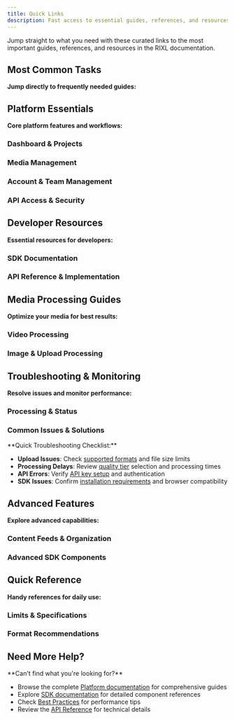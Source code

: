 ```yaml
---
title: Quick Links
description: Fast access to essential guides, references, and resources for RIXL platform and SDK usage.
---
```



Jump straight to what you need with these curated links to the most important guides, references, and resources in the RIXL documentation.

## Most Common Tasks

**Jump directly to frequently needed guides:**

<div className="grid gap-6 sm:grid-cols-2 lg:grid-cols-3">
  <InteractiveCard
    title="Upload Your First Video"
    description="Step-by-step guide to upload and process your first video file."
    href="/platform/dashboard/media/upload-videos"
    icon="Video"
  />
  <InteractiveCard
    title="Generate API Keys"
    description="Create API keys for programmatic access to your projects."
    href="/platform/dashboard/api-keys"
    icon="Key"
  />
  <InteractiveCard
    title="Install React SDK"
    description="Add video and image components to your React application."
    href="/sdk/getting-started/installation"
    icon="Download"
  />
  <InteractiveCard
    title="Monitor Processing Status"
    description="Track upload progress and processing completion."
    href="/platform/uploads/videos/monitoring-status"
    icon="Monitor"
  />
  <InteractiveCard
    title="Choose Quality Tiers"
    description="Select the right processing tier for your content type."
    href="/platform/uploads/videos/quality-tiers"
    icon="Settings"
  />
  <InteractiveCard
    title="Organize Media Library"
    description="Structure your content with folders, tags, and search."
    href="/platform/dashboard/media/organize-media"
    icon="FolderOpen"
  />
</div>

## Platform Essentials

**Core platform features and workflows:**

### Dashboard & Projects

<div className="grid gap-6 sm:grid-cols-2 lg:grid-cols-3">
  <InteractiveCard
    title="Dashboard Overview"
    description="Your central hub for media optimization, project management, and team collaboration."
  href="/platform/dashboard/overview"
    icon="LayoutDashboard"
  />
  <InteractiveCard
    title="Create Your First Project"
    description="Set up projects, choose server locations, and configure default settings."
    href="/platform/dashboard/projects/overview"
    icon="FolderPlus"
  />
  <InteractiveCard
    title="Project Settings"
    description="Configure processing preferences, team permissions, and project details."
    href="/platform/dashboard/projects/project-settings"
    icon="Settings"
  />
</div>

### Media Management

<div className="grid gap-6 sm:grid-cols-2 lg:grid-cols-3">
  <InteractiveCard
    title="Media Library Overview"
    description="Upload, organize, and manage all your media assets in one place."
  href="/platform/dashboard/media/overview"
    icon="Library"
  />
  <InteractiveCard
    title="Upload Videos"
    description="Upload and process videos with quality tier selection and monitoring."
    href="/platform/dashboard/media/upload-videos"
    icon="Video"
  />
  <InteractiveCard
    title="Upload Images"
    description="Upload and optimize images with automatic format conversion."
    href="/platform/dashboard/media/upload-images"
    icon="Image"
  />
  <InteractiveCard
    title="Organize Media"
    description="Structure your media library with folders, tags, and search capabilities."
    href="/platform/dashboard/media/organize-media"
    icon="FolderOpen"
  />
</div>

### Account & Team Management

<div className="grid gap-6 sm:grid-cols-2">
  <InteractiveCard
    title="Account Overview"
    description="Manage your personal account settings, security, and preferences."
  href="/platform/account/overview"
    icon="User"
  />
  <InteractiveCard
    title="Organizations & Teams"
    description="Create organizations, invite team members, and manage collaborative workflows."
    href="/platform/organizations/overview"
    icon="Users"
  />
</div>

### API Access & Security

<div className="grid gap-6 sm:grid-cols-2">
  <InteractiveCard
    title="Generate API Keys"
    description="Create and manage API keys for programmatic access to your projects."
    href="/platform/dashboard/api-keys"
    icon="Key"
  />
  <InteractiveCard
    title="API Access Setup"
    description="Configure authentication and understand API security best practices."
    href="/platform/api-documentation/create-key"
    icon="Shield"
  />
</div>

## Developer Resources

**Essential resources for developers:**

### SDK Documentation

<div className="grid gap-6 sm:grid-cols-2">
  <InteractiveCard
    title="Video SDK for React"
    description="Complete SDK documentation with installation, components, and implementation guides."
  href="/sdk/getting-started"
    icon="Layers"
  />
  <InteractiveCard
    title="Getting Started with SDK"
    description="Installation guide and first steps for implementing video and image components."
    href="/sdk/getting-started/overview"
    icon="BookOpen"
  />
</div>

### API Reference & Implementation

<div className="grid gap-6 sm:grid-cols-2">
  <InteractiveCard
    title="API Reference"
    description="Complete REST API documentation with endpoints, examples, and response formats."
    href="/platform/api-documentation/overview"
    icon="Code"
  />
  <InteractiveCard
    title="Upload Implementation"
    description="Code examples and best practices for implementing video uploads."
    href="/platform/uploads/videos/upload-implementation"
    icon="Upload"
  />
</div>

## Media Processing Guides

**Optimize your media for best results:**

### Video Processing

<div className="grid gap-6 sm:grid-cols-2 lg:grid-cols-3">
  <InteractiveCard
    title="Video Processing Guide"
    description="Understand the complete video processing pipeline and optimization."
    href="/platform/uploads/videos-guide"
    icon="Video"
  />
  <InteractiveCard
    title="Quality Tiers"
    description="Choose the right processing tier (Basic, Shorts, Pro) for your content."
    href="/platform/uploads/videos/quality-tiers"
    icon="Settings"
  />
  <InteractiveCard
    title="Supported Formats"
    description="Video formats, codecs, and preparation guidelines for optimal processing."
    href="/platform/uploads/videos/supported-formats"
    icon="FileVideo"
  />
</div>

### Image & Upload Processing

<div className="grid gap-6 sm:grid-cols-2">
  <InteractiveCard
    title="Image Optimization"
    description="Transform images with AVIF compression, smart placeholders, and global delivery."
    href="/platform/uploads/images"
    icon="Image"
  />
  <InteractiveCard
    title="Upload & Process Overview"
    description="General upload workflows and processing optimization strategies."
  href="/platform/uploads/overview"
    icon="Upload"
  />
</div>

## Troubleshooting & Monitoring

**Resolve issues and monitor performance:**

### Processing & Status

<div className="grid gap-6 sm:grid-cols-2">
  <InteractiveCard
    title="Monitor Processing Status"
    description="Track upload progress, processing status, and handle errors effectively."
    href="/platform/uploads/videos/monitoring-status"
    icon="Monitor"
  />
  <InteractiveCard
    title="Processing Pipeline"
    description="Understand how RIXL processes your media from upload to delivery."
    href="/platform/uploads/videos-guide"
    icon="GitBranch"
  />
</div>

### Common Issues & Solutions

<Callout type="info">
**Quick Troubleshooting Checklist:**

- **Upload Issues**: Check [supported formats](/platform/uploads/videos/supported-formats) and file size limits
- **Processing Delays**: Review [quality tier](/platform/uploads/videos/quality-tiers) selection and processing times
- **API Errors**: Verify [API key setup](/platform/dashboard/api-keys) and authentication
- **SDK Issues**: Confirm [installation requirements](/sdk/getting-started/installation) and browser compatibility
</Callout>

## Advanced Features

**Explore advanced capabilities:**

### Content Feeds & Organization

<div className="grid gap-6 sm:grid-cols-2">
  <InteractiveCard
    title="Feeds Overview"
    description="Understand content feeds and dynamic delivery capabilities."
  href="/platform/dashboard/feeds/overview"
    icon="Rss"
  />
  <InteractiveCard
    title="Create Content Feeds"
    description="Organize content into structured feeds for dynamic delivery."
    href="/platform/dashboard/feeds/create-feed"
    icon="Plus"
  />
  <InteractiveCard
    title="Manage Feeds"
    description="Advanced feed management, organization, and content curation."
    href="/platform/dashboard/feeds/manage-feeds"
    icon="List"
  />
</div>

### Advanced SDK Components

<div className="grid gap-6 sm:grid-cols-2">
  <InteractiveCard
    title="Video Component"
    description="Rich video player with HLS streaming, subtitles, and quality controls."
  href="/sdk/video-component"
    icon="Video"
  />
  <InteractiveCard
    title="Image Component"
    description="Optimized images with lazy loading and smart placeholders."
  href="/sdk/image-component"
    icon="Image"
  />
</div>

## Quick Reference

**Handy references for daily use:**

### Limits & Specifications

<div className="grid gap-6 sm:grid-cols-2 lg:grid-cols-3">
  <InfoCard
    title="File Size Limits"
    description="Videos: 2GB max | Images: 100MB max"
    icon="HardDrive"
  />
  <InfoCard
    title="Processing Times"
    description="Basic: ~1x | Shorts: ~1.5x | Pro: ~2-3x video length"
    icon="Clock"
  />
  <InfoCard
    title="Browser Support"
    description="Chrome 88+, Firefox 85+, Safari 14+, Edge 88+"
    icon="Monitor"
  />
</div>

### Format Recommendations

<div className="grid gap-6 sm:grid-cols-2">
  <InfoCard
    title="Recommended Video Format"
    description="MP4 container with H.264 video and Opus audio for fastest processing"
    icon="Video"
  />
  <InfoCard
    title="Recommended Image Formats"
    description="JPEG, PNG, WebP, HEIC supported. Automatic AVIF conversion included"
    icon="Image"
  />
</div>

## Need More Help?

<Callout type="tip">
**Can't find what you're looking for?**

- Browse the complete [Platform documentation](/platform) for comprehensive guides
- Explore [SDK documentation](/sdk/getting-started) for detailed component references
- Check [Best Practices](/getting-started/best-practices) for performance tips
- Review the [API Reference](/platform/api-documentation/overview) for technical details
</Callout>